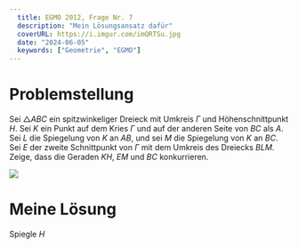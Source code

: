 ```yaml
---
  title: EGMO 2012, Frage Nr. 7
  description: "Mein Lösungsansatz dafür"
  coverURL: https://i.imgur.com/imQRTSu.jpg
  date: "2024-06-05"
  keywords: ["Geometrie", "EGMO"]
---
```



# Problemstellung

Sei $\triangle ABC$ ein spitzwinkeliger Dreieck mit Umkreis $\Gamma$ und Höhenschnittpunkt $H$. Sei $K$ ein Punkt auf dem Kries $\Gamma$ und auf der anderen Seite von $BC$ als $A$. Sei $L$ die Spiegelung von $K$ an $AB$, und sei $M$ die Spiegelung von $K$ an $BC$. Sei $E$ der zweite Schnittpunkt von $\Gamma$ mit dem Umkreis des Dreiecks $BLM$. Zeige, dass die Geraden $KH$, $EM$ und $BC$ konkurrieren.

<Img height={800} width={1200} src="https://i.imgur.com/imQRTSu.jpg" />

# Meine Lösung

Spiegle $H$
